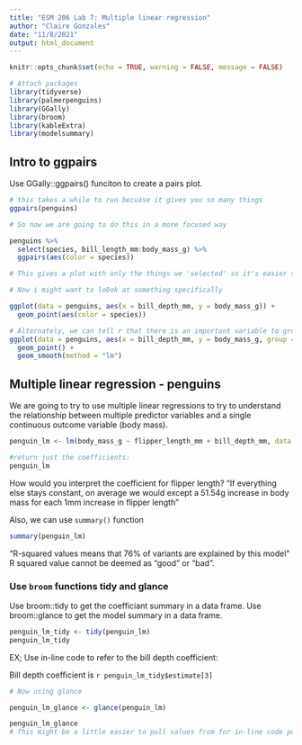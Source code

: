 ```yaml
---
title: "ESM 206 Lab 7: Multiple linear regression"
author: "Claire Gonzales"
date: "11/8/2021"
output: html_document
---
```


```r
knitr::opts_chunk$set(echo = TRUE, warning = FALSE, message = FALSE)

# Attach packages
library(tidyverse)
library(palmerpenguins)
library(GGally)
library(broom)
library(kableExtra)
library(modelsummary)
```


## Intro to ggpairs

Use GGally::ggpairs() funciton to create a pairs plot.
```r
# this takes a while to run becuase it gives you so many things
ggpairs(penguins)
```

```r
# So now we are going to do this in a more focused way

penguins %>% 
  select(species, bill_length_mm:body_mass_g) %>% 
  ggpairs(aes(color = species))

# This gives a plot with only the things we 'selected' so it's easier to read

# Now i might want to lo0ok at something specifically

ggplot(data = penguins, aes(x = bill_depth_mm, y = body_mass_g)) +
  geom_point(aes(color = species))

# Alternately, we can tell r that there is an important variable to group by:
ggplot(data = penguins, aes(x = bill_depth_mm, y = body_mass_g, group = species)) +
  geom_point() +
  geom_smooth(method = "lm")

```


## Multiple linear regression - penguins

We are going to try to use multiple linear regressions to try to understand the relationship between multiple predictor variables and a single continuous outcome variable (body mass).

```r
penguin_lm <- lm(body_mass_g ~ flipper_length_mm + bill_depth_mm, data = penguins)

#return just the coefficients:
penguin_lm

```

How would you interpret the coefficient for flipper length?
"If everything else stays constant, on average we would except a 51.54g increase in body mass for each 1mm increase in flipper length"

Also, we can use `summary()` function
```r
summary(penguin_lm)
```

"R-squared values means that 76% of variants are explained by this model"
R squared value cannot be deemed as "good" or "bad".

### Use `broom` functions tidy and glance

Use broom::tidy to get the coefficiant summary in a data frame.
Use broom::glance to get the model summary in a data frame.

```r
penguin_lm_tidy <- tidy(penguin_lm)
penguin_lm_tidy

```

EX; Use in-line code to refer to the bill depth coefficient:

Bill depth coefficient is `r penguin_lm_tidy$estimate[3]`


```r
# Now using glance

penguin_lm_glance <- glance(penguin_lm)

penguin_lm_glance
# This might be a little easier to pull values from for in-line code purposes
```

